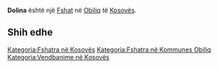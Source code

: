 {{Fshat në Kosovës
 | Emri                = Dolina
| srp_N_name = Dolina
| srp_N_FULL_NAME_RO = Dolina
| srp_N_FULL_NAME_ND_RO = Dolina
| srp_N_SORT_NAME_RG = DOLINA
| srp_N_FULL_NAME_RG = Dolina
| srp_N_FULL_NAME_ND_RG = Dolina

 | Emri (Rasa dhanore) = 
 | Figura              = 
 | Shteti              = Kosovo
 | Komuna              = Obiliq
 | Kodi postar         = 
 | Sipërfaqja          = 

 | Popullsia           = 

 | Regj. i popullsisë  = 
 | Dend. e popullsisë  = 
 | Faqja zyrtare       = 
 <!--- Koordinatat ----> 
 | Gjerësia            = 42.560549
 | Gjatësia            = 21.400348
 | Lartësia            = 
}}
'''Dolina''' është një [[Fshat]] në [[Obiliq]] të [[Kosovës]].

<!-- == Gjeografia == -->
<!-- == Historia == -->
<!-- == Demografia == -->
== Shih edhe ==
{{Komuna Obiliq}}
{{Kosovo-Administrata-Cung}}

[[Kategoria:Fshatra në Kosovës]]
[[Kategoria:Fshatra në Kommunes Obiliq]]
[[Kategoria:Vendbanime në Kosovës]]